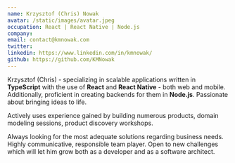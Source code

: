 ```yaml
---
name: Krzysztof (Chris) Nowak
avatar: /static/images/avatar.jpeg
occupation: React | React Native | Node.js
company:
email: contact@kmnowak.com
twitter:
linkedin: https://www.linkedin.com/in/kmnowak/
github: https://github.com/KMNowak
---
```


Krzysztof (Chris) - specializing in scalable applications written in **TypeScript** with the use of **React** and **React Native** - both web and mobile. Additionally, proficient in creating backends for them in **Node.js**. Passionate about bringing ideas to life.

Actively uses experience gained by building numerous products, domain modeling sessions, product discovery workshops.

Always looking for the most adequate solutions regarding business needs. Highly communicative, responsible team player. Open to new challenges which will let him grow both as a developer and as a software architect.
